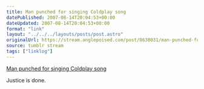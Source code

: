 ```yaml
---
title: Man punched for singing Coldplay song
datePublished: 2007-08-14T20:04:53+00:00
dateUpdated: 2007-08-14T20:04:53+00:00
format: "link"
layout: "../../../layouts/posts/post.astro"
originalUrl: https://stream.anglepoised.com/post/8630031/man-punched-for-singing-coldplay-song-yahoo
source: tumblr stream
tags: ["linklog"]
---
```


[Man punched for singing Coldplay song][1]

Justice is done.

[1]: https://www.nme.com/news/music/coldplay-461-1340820
